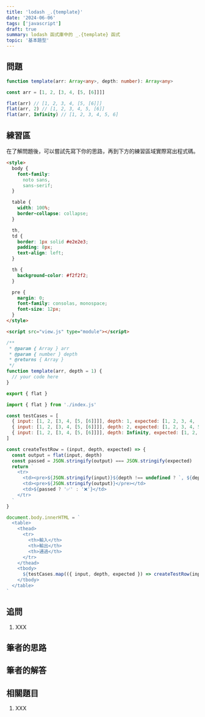 ```yaml
---
title: 'lodash _.{template}'
date: '2024-06-06'
tags: ['javascript']
draft: true
summary: lodash 函式庫中的 _.{template} 函式
topic: '基本題型'
---
```


## 問題

```typescript
function template(arr: Array<any>, depth: number): Array<any>
```

```javascript
const arr = [1, 2, [3, 4, [5, [6]]]]

flat(arr) // [1, 2, 3, 4, [5, [6]]]
flat(arr, 2) // [1, 2, 3, 4, 5, [6]]
flat(arr, Infinity) // [1, 2, 3, 4, 5, 6]
```

## 練習區

在了解問題後，可以嘗試先寫下你的思路，再到下方的練習區域實際寫出程式碼。

<Sandpack lang="static" activeFile="index.js">

```html file=index.html hidden=true
<style>
  body {
    font-family:
      noto sans,
      sans-serif;
  }

  table {
    width: 100%;
    border-collapse: collapse;
  }

  th,
  td {
    border: 1px solid #e2e2e3;
    padding: 8px;
    text-align: left;
  }

  th {
    background-color: #f2f2f2;
  }

  pre {
    margin: 0;
    font-family: consolas, monospace;
    font-size: 12px;
  }
</style>

<script src="view.js" type="module"></script>
```

```javascript file=index.js
/**
 * @param { Array } arr
 * @param { number } depth
 * @returns { Array }
 */
function template(arr, depth = 1) {
  // your code here
}

export { flat }
```

```js file=view.js hidden=true
import { flat } from './index.js'

const testCases = [
  { input: [1, 2, [3, 4, [5, [6]]]], depth: 1, expected: [1, 2, 3, 4, [5, [6]]] },
  { input: [1, 2, [3, 4, [5, [6]]]], depth: 2, expected: [1, 2, 3, 4, 5, [6]] },
  { input: [1, 2, [3, 4, [5, [6]]]], depth: Infinity, expected: [1, 2, 3, 4, 5, 6] },
]

const createTestRow = (input, depth, expected) => {
  const output = flat(input, depth)
  const passed = JSON.stringify(output) === JSON.stringify(expected)
  return `
    <tr>
      <td><pre>${JSON.stringify(input)}${depth !== undefined ? `, ${depth}` : ''}</pre></td>
      <td><pre>${JSON.stringify(output)}</pre></td>
      <td>${passed ? '✅' : '❌'}</td>
    </tr>
  `
}

document.body.innerHTML = `
  <table>
    <thead>
      <tr>
        <th>輸入</th>
        <th>輸出</th>
        <th>通過</th>
      </tr>
    </thead>
    <tbody>
      ${testCases.map(({ input, depth, expected }) => createTestRow(input, depth, expected)).join('')}
    </tbody>
  </table>
`
```

</Sandpack>

## 追問

1. XXX

## 筆者的思路

## 筆者的解答

## 相關題目

1. XXX
